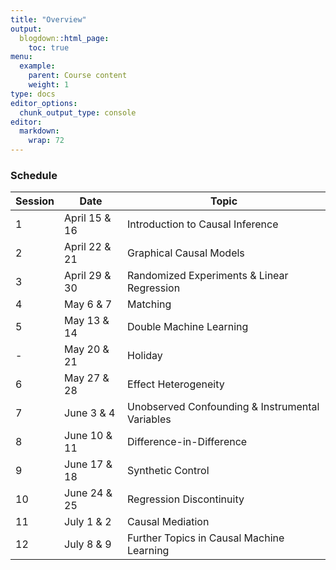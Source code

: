 ```yaml
---
title: "Overview"
output:
  blogdown::html_page:
    toc: true
menu:
  example:
    parent: Course content
    weight: 1
type: docs
editor_options: 
  chunk_output_type: console
editor: 
  markdown: 
    wrap: 72
---
```

### Schedule

::: {.grid}

::: {.g-col-2}
:::


::: {.g-col-8}

| Session | Date | Topic |
| --- | --- | --- |
| 1 | April 15 & 16 | Introduction to Causal Inference |
| 2 | April 22 & 21 | Graphical Causal Models |
| 3 | April 29 & 30 | Randomized Experiments & Linear Regression |
| 4 | May 6 & 7 | Matching |
| 5 | May 13 & 14 | Double Machine Learning | 
| - | May 20 & 21 | Holiday |
| 6 | May 27 & 28 | Effect Heterogeneity |
| 7 | June 3 & 4 | Unobserved Confounding & Instrumental Variables |
| 8 | June 10 & 11 | Difference-in-Difference |
| 9 | June 17 & 18 | Synthetic Control |
| 10 | June 24 & 25 | Regression Discontinuity |
| 11 | July 1 & 2 | Causal Mediation  |
| 12 | July 8 & 9 | Further Topics in Causal Machine Learning |

:::

::: {.g-col-2}
:::

:::

